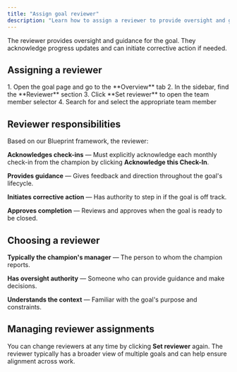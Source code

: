 ```yaml
---
title: "Assign goal reviewer"
description: "Learn how to assign a reviewer to provide oversight and guidance for a goal."
---
```



<ImageEnhancer />

The reviewer provides oversight and guidance for the goal. They acknowledge progress updates and can initiate corrective action if needed.

## Assigning a reviewer

<Steps>
1. Open the goal page and go to the **Overview** tab
2. In the sidebar, find the **Reviewer** section
3. Click **Set reviewer** to open the team member selector
4. Search for and select the appropriate team member
</Steps>

## Reviewer responsibilities

Based on our Blueprint framework, the reviewer:

**Acknowledges check-ins** — Must explicitly acknowledge each monthly check-in from the champion by clicking **Acknowledge this Check-In**.

**Provides guidance** — Gives feedback and direction throughout the goal's lifecycle.

**Initiates corrective action** — Has authority to step in if the goal is off track.

**Approves completion** — Reviews and approves when the goal is ready to be closed.

## Choosing a reviewer

**Typically the champion's manager** — The person to whom the champion reports.

**Has oversight authority** — Someone who can provide guidance and make decisions.

**Understands the context** — Familiar with the goal's purpose and constraints.

## Managing reviewer assignments

You can change reviewers at any time by clicking **Set reviewer** again. The reviewer typically has a broader view of multiple goals and can help ensure alignment across work. 